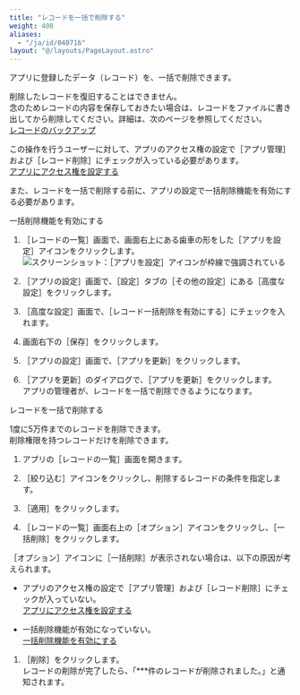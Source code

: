 ```yaml
---
title: "レコードを一括で削除する"
weight: 400
aliases:
  - "/ja/id/040716"
layout: "@/layouts/PageLayout.astro"
---
```




アプリに登録したデータ（レコード）を、一括で削除できます。

<Warning>

削除したレコードを復旧することはできません。  
念のためレコードの内容を保存しておきたい場合は、レコードをファイルに書き出してから削除してください。詳細は、次のページを参照してください。  
[レコードのバックアップ](/k/ja/id/04030.html)

</Warning>

この操作を行うユーザーに対して、アプリのアクセス権の設定で<Wovn>［アプリ管理］</Wovn>および<Wovn>［レコード削除］</Wovn>にチェックが入っている必要があります。  
[アプリにアクセス権を設定する](/k/ja/id/040589.html)  

また、レコードを一括で削除する前に、アプリの設定で一括削除機能を有効にする必要があります。

<Heading id="using_app_delete_bulk_10">一括削除機能を有効にする</Heading>

1. <Wovn>［レコードの一覧］</Wovn>画面で、画面右上にある歯車の形をした<Wovn>［アプリを設定］</Wovn>アイコンをクリックします。  
   <Img src="/k/kintone/img/settings_new_icon.png" alt="スクリーンショット：［アプリを設定］アイコンが枠線で強調されている" />

1. <Wovn>［アプリの設定］</Wovn>画面で、<Wovn>［設定］</Wovn>タブの<Wovn>［その他の設定］</Wovn>にある<Wovn>［高度な設定］</Wovn>をクリックします。

1. <Wovn>［高度な設定］</Wovn>画面で、<Wovn>［レコード一括削除を有効にする］</Wovn>にチェックを入れます。

1. 画面右下の<Wovn>［保存］</Wovn>をクリックします。

1. <Wovn>［アプリの設定］</Wovn>画面で、<Wovn>［アプリを更新］</Wovn>をクリックします。

1. <Wovn>［アプリを更新］</Wovn>のダイアログで、<Wovn>［アプリを更新］</Wovn>をクリックします。  
アプリの管理者が、レコードを一括で削除できるようになります。

<Heading id="using_app_delete_bulk_20">レコードを一括で削除する</Heading>

1度に5万件までのレコードを削除できます。  
削除権限を持つレコードだけを削除できます。

1. アプリの<Wovn>［レコードの一覧］</Wovn>画面を開きます。

1. <Wovn>［絞り込む］</Wovn>アイコンをクリックし、削除するレコードの条件を指定します。

1. <Wovn>［適用］</Wovn>をクリックします。

1. <Wovn>［レコードの一覧］</Wovn>画面右上の<Wovn>［オプション］</Wovn>アイコンをクリックし、<Wovn>［一括削除］</Wovn>をクリックします。

   <Note>

 <Wovn>［オプション］</Wovn>アイコンに<Wovn>［一括削除］</Wovn>が表示されない場合は、以下の原因が考えられます。

* アプリのアクセス権の設定で<Wovn>［アプリ管理］</Wovn>および<Wovn>［レコード削除］</Wovn>にチェックが入っていない。<Wovn></Wovn>  
  [アプリにアクセス権を設定する](/k/ja/id/040589.html)
* 一括削除機能が有効になっていない。  
  [一括削除機能を有効にする](#using_app_delete_bulk_10)

   </Note>

1. <Wovn>［削除］</Wovn>をクリックします。  
  レコードの削除が完了したら、「\*\*\*件のレコードが削除されました。」と通知されます。
